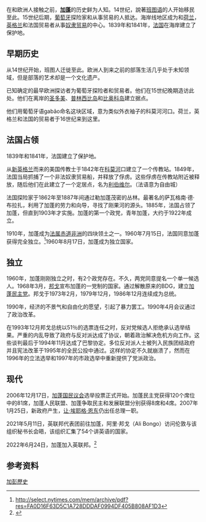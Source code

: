 {{加蓬历史}}

在和欧洲人接触之前，'''[[加蓬|加蓬]]'''的历史鲜为人知。14世纪，說著[[班图语|班图语]]的人开始移民至此。15世纪后期，[[葡萄牙|葡萄牙]]探险家和从事贸易的人抵达。海岸线地区成为和[[荷兰|荷兰]]，[[英格兰|英格兰]]和法国贸易者从事[[奴隶贸易|奴隶贸易]]的中心。1839年和1841年，[[法国|法国]]在海岸建立了保护地。

== 早期历史 ==
从14世纪开始，班图人迁徙至此。欧洲人到来之前的部落生活几乎处于未知领域，但是部落的艺术却是一个文化遗产。

已知确定的最早欧洲探访者为葡萄牙探险者和贸易者。他们在15世纪晚期造访此处。他们在离岸的[[圣多美|圣多美]]、[[普林西比岛|普林西比岛]]和[[比奥科岛|比奥科岛]]建立据点。

他们用葡萄牙语gabão命名这块区域，意为类似外衣袖子的科莫河河口。荷兰，英格兰和法国的贸易者于16世纪来到这里。

== 法国占领 ==
1839年和1841年，法国建立了保护地。

从[[新英格兰|新英格兰]]而来的美国传教士于1842年在[[科莫河|科莫河]]口建立了一个传教站。1849年，法国当局抓捕了一个非法奴隶贸易船，并释放了俘虏。这些俘虏在传教站附近被释放，随后他们在此建立了一个定居点，名为[[利伯维尔|利伯维尔]]。（法语意为自由城）

法国探险家于1862年至1887年间通过勒加蓬茂密的丛林。最著名的萨瓦格南·德·布拉扎，利用了加蓬的劳力和向导，寻找了刚果河的源头。1885年，法国占领了加蓬，但直到1903年才实施。加蓬的第一个政党，青年加蓬，大约于1922年成立。

1910年，加蓬成为[[法属赤道非洲|法属赤道非洲]]的四块领土之一。1960年7月15日，法国同意加蓬获得完全独立。<ref>http://select.nytimes.com/mem/archive/pdf?res=FA0D16F63D5C1A728DDDAF0994DF405B808AF1D3</ref>1960年8月17日，加蓬成为独立国家。

== 独立 ==
1960年，加蓬刚刚独立之时，有2个政党存在。不久，两党同意提名一个单一候选人。1968年3月，[[哈吉·奥马尔·邦戈|邦戈]]宣布加蓬的一党制的国家。通过解散原来的BDG，建立[[加蓬民主党|加蓬民主党]]。邦戈于1973年2月，1979年12月，1986年12月连续成为总统。

1990年，经济的不景气和自由化的愿望，引起了暴力罢工。1990年4月会议通过了政治改革。

在1993年12月邦戈总统以51％的选票连任之时，反对党候选人拒绝承认选举结果。严重的内乱导致了政府与反对派达成了协议，朝着政治解决危机方向工作。这些谈判最后于1994年11月达成了巴黎协定。多位反对派人士被列入民族团结政府并且宪法改革于1995年的全民公投中通过。这样的协定不久就崩溃了，然而在1996年的立法选举和1997年的市政选举中重新提供了党派政治。

== 现代 ==
2006年12月17日，[[加蓬国民议会|加蓬国民议会]]选举投票正式开始。加蓬民主党获得120个席位中的81席，加蓬人民联盟、加蓬争取民主和发展联盟分别获得8席和4席。2007年1月25日，新政府产生，[[让·埃耶格·恩东|让·埃耶格·恩东]]仍出任总理一职。

2021年5月11日，英联邦代表团前往加蓬，阿里·邦戈（Ali Bongo）访问伦敦与该组织秘书长会晤，该组织汇集了54个讲英语的国家。

2022年6月24日，加蓬加入英联邦。<ref>{{cite news |author1=驻加蓬共和国大使馆经济商务处 |title=加蓬将于6月24日正式加入英联邦 |url=http://ga.mofcom.gov.cn/article/zctz/202206/20220603319389.shtml |accessdate=2022-06-21 |publisher=中华人民共和国商务处}}</ref>

==参考资料==
{{Reflist}}

{{非洲题目|历史}}

[[Category:加彭歷史|]]